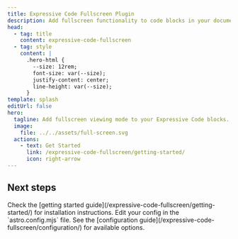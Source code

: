 ```yaml
---
title: Expressive Code Fullscreen Plugin
description: Add fullscreen functionality to code blocks in your documentation.
head:
  - tag: title
    content: expressive-code-fullscreen
  - tag: style
    content: |
      .hero-html {
        --size: 12rem;
        font-size: var(--size);
        justify-content: center;
        line-height: var(--size);
      }
template: splash
editUrl: false
hero:
  tagline: Add fullscreen viewing mode to your Expressive Code blocks.
  image:
    file: ../../assets/full-screen.svg
  actions:
    - text: Get Started
      link: /expressive-code-fullscreen/getting-started/
      icon: right-arrow
---
```



## Next steps

<CardGrid stagger>
  <Card title="Install the plugin" icon="puzzle">
    Check the [getting started guide](/expressive-code-fullscreen/getting-started/) for installation instructions.
  </Card>
  <Card title="Configure the plugin" icon="setting">
    Edit your config in the `astro.config.mjs` file. See the
    [configuration guide](/expressive-code-fullscreen/configuration/) for available options.
  </Card>
</CardGrid>

